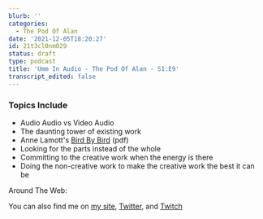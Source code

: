 ```yaml
---
blurb: ''
categories:
  - The Pod Of Alan
date: '2021-12-05T18:20:27'
id: 21t3cl0nm029
status: draft
type: podcast
title: 'Umm In Audio - The Pod Of Alan - S1:E9'
transcript_edited: false
---
```



### Topics Include

- Audio Audio vs Video Audio
- The daunting tower of existing work
- Anne Lamott's  [Bird By Bird](http://publish.illinois.edu/marylucillehays/files/2014/07/Lamott_Bird-by-Bird-1.pdf) (pdf)
- Looking for the parts instead of the whole
- Committing to the creative work when the energy is there
- Doing the non-creative work to make the creative work the best it can be




Around The Web:

You can also find me on [my site](https://www.alanwsmith.com), [Twitter](https://twitter.com/TheIdOfAlan), and [Twitch](https://www.twitch.tv/theidofalan)


